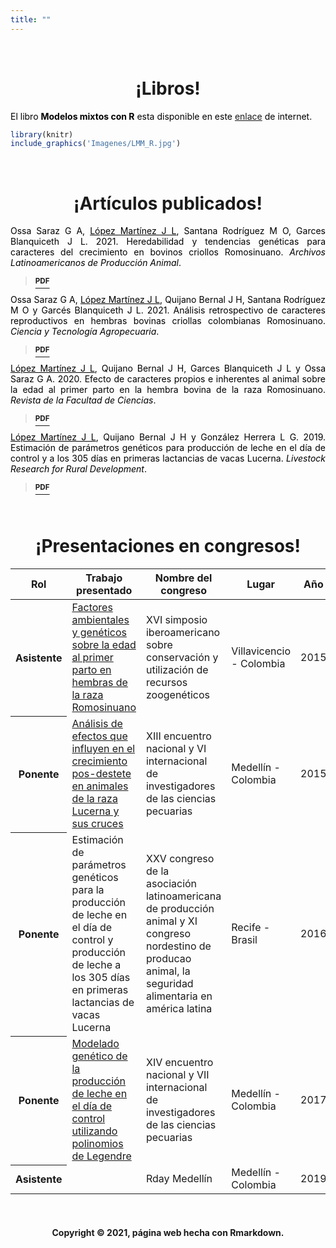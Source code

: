```yaml
---
title: ""
---
```


<br>

<center>
<h1>**¡Libros!**</h1>
</center>

<div class = "row">

<div class = "col-md-6">

<div class="alert alert-dismissible alert-warning">

<div style='text-align:justify'>

<font color = "black">El libro **Modelos mixtos con R** esta disponible en este [enlace](https://fhernanb.github.io/libro_modelos_mixtos/) de internet.</font>

</div>

</div>
  
```r
library(knitr)
include_graphics('Imagenes/LMM_R.jpg')
```
</div>

<div class = "col-md-6">

</div>
</div>

<br>

<center>
<h1>**¡Artículos publicados!**</h1>
</center>

<div class = "row">

<div class = "col-md-6">

<div class="alert alert-dismissible alert-secondary">

<div style='text-align:justify'>
<font color = "black">Ossa Saraz G A, <u>López Martínez J L</u>, Santana Rodríguez M O, Garces Blanquiceth J L. 2021. Heredabilidad y tendencias genéticas para caracteres del crecimiento en bovinos criollos Romosinuano. *Archivos Latinoamericanos de Producción Animal*.</font>
</div>

> <i class="far fa-copy"></i>
<a href="Documentos/4to_articulo.pdf" class="download" title="PDF" target="_blank"> <sup>**PDF**</sup>
</a>

</div>

</div>

<div class = "col-md-6">

<div class="alert alert-dismissible alert-warning">

<div style='text-align:justify'>
<font color = "black">Ossa Saraz G A, <u>López Martínez J L</u>, Quijano Bernal J H, Santana Rodríguez M O y Garcés Blanquiceth J L. 2021. Análisis retrospectivo de caracteres reproductivos en hembras bovinas criollas colombianas Romosinuano. *Ciencia y Tecnología Agropecuaria*.</font>
</div>

> <i class="far fa-copy"></i>
<a href="Documentos/3er_articulo.pdf" class="download" title="PDF" target="_blank"> <sup>**PDF**</sup>
</a>

</div>

</div>

</div>

<div class = "row">

<div class = "col-md-6">

<div class="alert alert-dismissible alert-danger">

<div style='text-align:justify'>
<font color = "black"><u>López Martínez J L</u>, Quijano Bernal J H, Garces Blanquiceth J L y Ossa Saraz G A. 2020. Efecto de caracteres propios e inherentes al animal sobre la edad al primer parto en la hembra bovina de la raza Romosinuano. *Revista de la Facultad de Ciencias*.</font>
</div>

> <i class="far fa-copy"></i>
<a href="Documentos/2do_articulo.pdf" class="download" title="PDF" target="_blank"> <sup>**PDF**</sup>
</a>

</div>

</div>

<div class = "col-md-6">

<div class="alert alert-dismissible alert-info">

<div style='text-align:justify'>
<font color = "black"><u>López Martínez J L</u>, Quijano Bernal J H y González Herrera L G. 2019. Estimación de parámetros genéticos para producción de leche en el día de control y a los 305 días en primeras lactancias de vacas Lucerna. *Livestock Research for Rural Development*.</font>
</div>

> <i class="far fa-copy"></i>
<a href="Documentos/1er_articulo.pdf" class="download" title="PDF" target="_blank"> <sup>**PDF**</sup>
</a>

</div>

</div>

</div>

<br>

<center>
<h1>**¡Presentaciones en congresos!**</h1>
</center>

<table class="table table-hover">
  <thead>
    <tr>
      <th scope="col">Rol</th>
      <th scope="col">Trabajo presentado</th>
      <th scope="col">Nombre del congreso</th>
      <th scope="col">Lugar</th>
      <th scope="col">Año</th>
    </tr>
  </thead>
  <tbody>
    <tr class="table-danger">
      <th scope="row">Asistente</th>
      <td><a href="Documentos/1er_simposio.pdf" class="download" title="PDF" target="_blank">Factores ambientales y genéticos sobre la edad al
primer parto en hembras de la raza Romosinuano</a></td>
      <td>XVI simposio iberoamericano sobre conservación y utilización de recursos zoogenéticos</td>
      <td>Villavicencio - Colombia</td>
      <td>2015</td>
    </tr>
    <tr class="table-warning">
      <th scope="row">Ponente</th>
      <td><a href="Documentos/2do_simposio.pdf" class="download" title="PDF" target="_blank">Análisis de efectos que influyen en el crecimiento pos-destete en animales de la raza Lucerna y sus cruces</a></td>
      <td>XIII encuentro nacional y VI internacional de investigadores de las ciencias pecuarias</td>
      <td>Medellín - Colombia</td>
      <td>2015</td>
    </tr>
    <tr class="table-info">
      <th scope="row">Ponente</th>
      <td>Estimación de parámetros genéticos para la producción de leche en el día de control y producción de leche a los 305 días en primeras lactancias de vacas Lucerna</td>
      <td>XXV congreso de la asociación latinoamericana de producción animal y XI congreso nordestino de producao animal, la seguridad alimentaria en américa latina</td>
      <td>Recife - Brasil</td>
      <td>2016</td>
    </tr>
    <tr class="table-light">
      <th scope="row">Ponente</th>
      <td><a href="Documentos/4to_simposio.pdf" class="download" title="PDF" target="_blank">Modelado genético de la producción de leche en el día de control utilizando polinomios de Legendre</a></td>
      <td>XIV encuentro nacional y VII
internacional de investigadores de las ciencias pecuarias</td>
      <td>Medellín - Colombia</td>
      <td>2017</td>
    </tr>
    <tr class="table-primary">
      <th scope="row">Asistente</th>
      <td></td>
      <td>Rday Medellín</td>
      <td>Medellín - Colombia</td>
      <td>2019</td>
    </tr>
  </tbody>
</table> 

<br>

<H4 align="center"> Copyright &copy; 2021, página web hecha con Rmarkdown. </H4>
